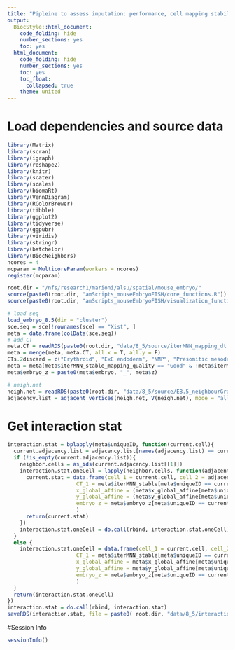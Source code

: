 ```yaml
---
title: "Pipleine to assess imputation: performance, cell mapping stability and others."
output:
  BiocStyle::html_document:
    code_folding: hide
    number_sections: yes
    toc: yes  
  html_document:
    code_folding: hide
    number_sections: yes
    toc: yes
    toc_float:
      collapsed: true
    theme: united
---
```



# Load dependencies and source data

```r

library(Matrix)
library(scran)
library(igraph)
library(reshape2)
library(knitr)
library(scater)
library(scales)
library(biomaRt)
library(VennDiagram)
library(RColorBrewer)
library(tibble)
library(ggplot2)
library(tidyverse)
library(ggpubr)
library(viridis)
library(stringr)
library(batchelor)
library(BiocNeighbors)
ncores = 4
mcparam = MulticoreParam(workers = ncores)
register(mcparam)

root.dir = "/nfs/research1/marioni/alsu/spatial/mouse_embryo/"
source(paste0(root.dir, "amScripts_mouseEmbryoFISH/core_functions.R"))
source(paste0(root.dir, "amScripts_mouseEmbryoFISH/visualization_functions.R"))

# load seq
load_embryo_8.5(dir = "cluster")
sce.seq = sce[!rownames(sce) == "Xist", ]
meta = data.frame(colData(sce.seq))
# add CT
meta.CT = readRDS(paste0(root.dir, "data/8_5/source/iterMNN_mapping_dt.Rds"))
meta = merge(meta, meta.CT, all.x = T, all.y = F)
CTs.2discard = c("Erythroid", "ExE endoderm", "NMP", "Presomitic mesoderm")
meta = meta[meta$iterMNN_stable_mapping_quality == "Good" & !meta$iterMNN_stable %in% CTs.2discard, ]
meta$embryo_z = paste0(meta$embryo, "_", meta$z)

# neigh.net
neigh.net = readRDS(paste0(root.dir, "data/8_5/source/E8.5_neighbourGraph_1.3.Rds"))
adjacency.list = adjacent_vertices(neigh.net, V(neigh.net), mode = "all")

```

# Get interaction stat

```r


interaction.stat = bplapply(meta$uniqueID, function(current.cell){
  current.adjacency.list = adjacency.list[names(adjacency.list) == current.cell]
  if (!is_empty(current.adjacency.list)){
    neighbor.cells = as_ids(current.adjacency.list[[1]])
    interaction.stat.oneCell = lapply(neighbor.cells, function(adjacent.cell){
      current.stat = data.frame(cell_1 = current.cell, cell_2 = adjacent.cell, 
                      CT_1 = meta$iterMNN_stable[meta$uniqueID == current.cell], CT_2 = meta$iterMNN_stable[meta$uniqueID == adjacent.cell], 
                      x_global_affine = (meta$x_global_affine[meta$uniqueID == current.cell] + meta$x_global_affine[meta$uniqueID == adjacent.cell])/2, 
                      y_global_affine = (meta$y_global_affine[meta$uniqueID == current.cell] + meta$y_global_affine[meta$uniqueID == adjacent.cell])/2,
                      embryo_z = meta$embryo_z[meta$uniqueID == current.cell]
                      )
      return(current.stat)
    })
    interaction.stat.oneCell = do.call(rbind, interaction.stat.oneCell)
  }
  else {
    interaction.stat.oneCell = data.frame(cell_1 = current.cell, cell_2 = NA, 
                      CT_1 = meta$iterMNN_stable[meta$uniqueID == current.cell], CT_2 = NA, 
                      x_global_affine = meta$x_global_affine[meta$uniqueID == current.cell], 
                      y_global_affine = meta$y_global_affine[meta$uniqueID == current.cell],
                      embryo_z = meta$embryo_z[meta$uniqueID == current.cell]
                      )
  }
  return(interaction.stat.oneCell)
})
interaction.stat = do.call(rbind, interaction.stat)
saveRDS(interaction.stat, file = paste0( root.dir, "data/8_5/interaction_stat.rds"))  


```


#Session Info

```r
sessionInfo()
```
